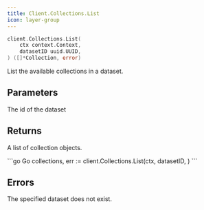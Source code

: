 ```yaml
---
title: Client.Collections.List
icon: layer-group
---
```


```go
client.Collections.List(
    ctx context.Context,
    datasetID uuid.UUID,
) ([]*Collection, error)
```

List the available collections in a dataset.

## Parameters

<ParamField path="datasetID" type="uuid.UUID">
  The id of the dataset
</ParamField>

## Returns

A list of collection objects.

<RequestExample>
```go Go
collections, err := client.Collections.List(ctx,
    datasetID,
)
```
</RequestExample>

## Errors

<ParamField path="not_found" type="No such dataset">
  The specified dataset does not exist.
</ParamField>
